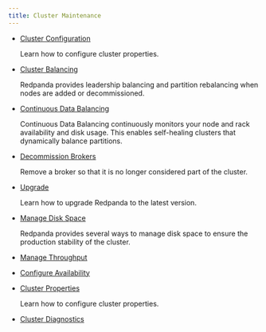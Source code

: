 ```yaml
---
title: Cluster Maintenance
---
```


<head>
    <meta name="title" content="Cluster Maintenance | Redpanda Docs"/>
    <meta name="description" content="Cluster Maintenance"/>
</head>


- [Cluster Configuration](../cluster-maintenance/configuration)

    Learn how to configure cluster properties. 

- [Cluster Balancing](../cluster-maintenance/cluster-balancing)

    Redpanda provides leadership balancing and partition rebalancing when nodes are added or decommissioned. 

- [Continuous Data Balancing](../cluster-maintenance/continuous-data-balancing)

    Continuous Data Balancing continuously monitors your node and rack availability and disk usage. This enables self-healing clusters that dynamically balance partitions. 

- [Decommission Brokers](../cluster-maintenance/decommission-brokers)

    Remove a broker so that it is no longer considered part of the cluster.

- [Upgrade](../cluster-maintenance/rolling-upgrade)

    Learn how to upgrade Redpanda to the latest version.

- [Manage Disk Space](../cluster-maintenance/disk-utilization)

    Redpanda provides several ways to manage disk space to ensure the production stability of the cluster.

- [Manage Throughput](../cluster-maintenance/manage-throughput)

    <ManageThroughputIntro/>

- [Configure Availability](../cluster-maintenance/configure-availability)

    <ConfigureAvailabilityIntro/>

- [Cluster Properties](../cluster-maintenance/cluster-property-configuration)

    Learn how to configure cluster properties.

- [Cluster Diagnostics](../cluster-maintenance/cluster-diagnostics)

    <ClusterDiagnosticsIntro/>